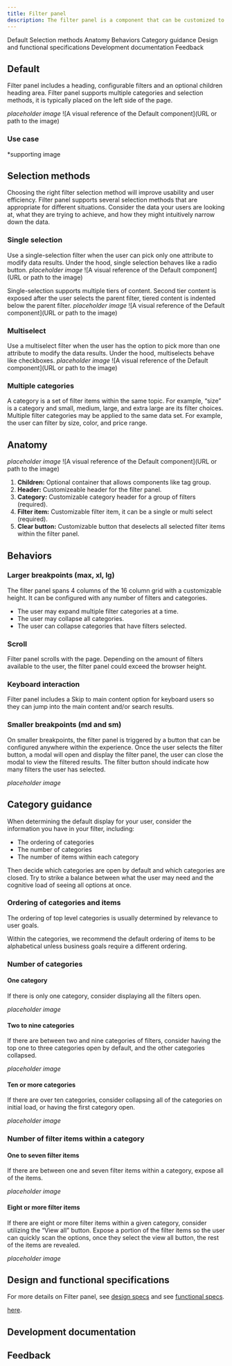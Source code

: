 ```yaml
---
title: Filter panel
description: The filter panel is a component that can be customized to provide categorized filters to help users trim down large amounts of content, data and/or search results.
---
```



<ComponentDescription name="Filter panel" type="ui" />

<AnchorLinks>

<AnchorLink>Default</AnchorLink>
<AnchorLink>Selection methods</AnchorLink>
<AnchorLink>Anatomy</AnchorLink>
<AnchorLink>Behaviors</AnchorLink>
<AnchorLink>Category guidance</AnchorLink>
<AnchorLink>Design and functional specifications</AnchorLink>
<AnchorLink>Development documentation</AnchorLink>
<AnchorLink>Feedback</AnchorLink>

</AnchorLinks>

<!--
Include additional <AnchorLinks> if you add additional sections within the page. Text must match header text.
<AnchorLink>Header text you're linking to</AnchorLink>
-->

## Default

Filter panel includes a heading, configurable filters and an optional children heading area. Filter panel supports multiple categories and selection methods, it is typically placed on the left side of the page.

*placeholder image* ![A visual reference of the Default component](URL or path to the image)


### Use case

*supporting image
<!--
If there's an example of how this component is used, please add the use case reference image here.
![A visual reference of the Default component](URL or path to the image)
-->

## Selection methods
Choosing the right filter selection method will improve usability and user efficiency. Filter panel supports several selection methods that are appropriate for different situations. Consider the data your users are looking at, what they are trying to achieve, and how they might intuitively narrow down the data.

### Single selection
Use a single-selection filter when the user can pick only one attribute to modify data results. Under the hood, single selection behaves like a radio button.
*placeholder image* ![A visual reference of the Default component](URL or path to the image)

Single-selection supports multiple tiers of content. Second tier content is exposed after the user selects the parent filter, tiered content is indented below the parent filter.
*placeholder image* ![A visual reference of the Default component](URL or path to the image)

### Multiselect
Use a multiselect filter when the user has the option to pick more than one attribute to modify the data results. Under the hood, multiselects behave like checkboxes.
*placeholder image* ![A visual reference of the Default component](URL or path to the image)

### Multiple categories
A category is a set of filter items within the same topic. For example, “size” is a category and small, medium, large, and extra large are its filter choices. Multiple filter categories may be applied to the same data set. For example, the user can filter by size, color, and price range.


## Anatomy
*placeholder image* ![A visual reference of the Default component](URL or path to the image)

1. **Children:** Optional container that allows components like tag group.
2. **Header:** Customizeable header for the filter panel.
3. **Category:** Customizable category header for a group of filters (required).
4. **Filter item:** Customizable filter item, it can be a single or multi select (required).
5. **Clear button:** Customizable button that deselects all selected filter items within the filter panel.


## Behaviors

### Larger breakpoints (max, xl, lg)
The filter panel spans 4 columns of the 16 column grid with a customizable height. It can be configured with any number of filters and categories. 

* The user may expand multiple filter categories at a time.
* The user may collapse all categories.
* The user can collapse categories that have filters selected. 

### Scroll
Filter panel scrolls with the page. Depending on the amount of filters available to the user, the filter panel could exceed the browser height.

### Keyboard interaction
Filter panel includes a Skip to main content option for keyboard users so they can jump into the main content and/or search results.

### Smaller breakpoints (md and sm)
On smaller breakpoints, the filter panel is triggered by a button that can be configured anywhere within the experience. Once the user selects the filter button, a modal will open and display the filter panel, the user can close the modal to view the filtered results. The filter button should indicate how many filters the user has selected.

*placeholder image*


## Category guidance

When determining the default display for your user, consider the information you have in your filter, including:

* The ordering of categories
* The number of categories
* The number of items within each category

Then decide which categories are open by default and which categories are closed. Try to strike a balance between what the user may need and the cognitive load of seeing all options at once.

### Ordering of categories and items
The ordering of top level categories is usually determined by relevance to user goals.

Within the categories, we recommend the default ordering of items to be alphabetical unless business goals require a different ordering.

### Number of categories

#### One category
If there is only one category, consider displaying all the filters open.

*placeholder image*

#### Two to nine categories
If there are between two and nine categories of filters, consider having the top one to three categories open by default, and the other categories collapsed.

*placeholder image*

#### Ten or more categories
If there are over ten categories, consider collapsing all of the categories on initial load, or having the first category open.

*placeholder image*

### Number of filter items within a category

#### One to seven filter items
If there are between one and seven filter items within a category, expose all of the items.

*placeholder image*

#### Eight or more filter items
If there are eight or more filter items within a given category, consider utilizing the “View all” button. Expose a portion of the filter items so the user can quickly scan the options, once they select the view all button, the rest of the items are revealed. 

*placeholder image*


## Design and functional specifications


For more details on Filter panel, see <a href="link to design specs" target="https://ibm.box.com/s/19a0hjn61gh3qh59kbgxba43y8uymuqy" rel="noreferrer">design specs</a> and see <a href="link to functional specs" target="https://github.com/carbon-design-system/carbon-for-ibm-dotcom-website/wiki/Filter-panel" rel="noreferrer">functional specs</a>.

 <a href="Link to the BOX folder" target="_blank" rel="noreferrer">here</a>.


## Development documentation

<ComponentStatus name="Filter panel" type="ui" />

## Feedback

<ComponentFeedback />
